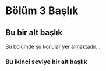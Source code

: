 # Bölüm 3 Başlık {#Bolum3}

## Bu bir alt başlık

Bu bölümde şu konular yer almaktadır...

### Bu ikinci seviye bir alt başlık